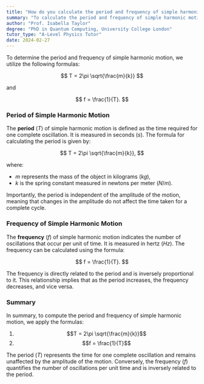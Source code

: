 ```yaml
---
title: "How do you calculate the period and frequency of simple harmonic motion?"
summary: "To calculate the period and frequency of simple harmonic motion, we use the formula T=2π√(m/k) and f=1/T."
author: "Prof. Isabella Taylor"
degree: "PhD in Quantum Computing, University College London"
tutor_type: "A-Level Physics Tutor"
date: 2024-02-27
---
```


To determine the period and frequency of simple harmonic motion, we utilize the following formulas:

$$
T = 2\pi \sqrt{\frac{m}{k}}
$$

and 

$$
f = \frac{1}{T}.
$$

### Period of Simple Harmonic Motion

The **period** ($T$) of simple harmonic motion is defined as the time required for one complete oscillation. It is measured in seconds ($s$). The formula for calculating the period is given by:

$$
T = 2\pi \sqrt{\frac{m}{k}},
$$

where:
- $m$ represents the mass of the object in kilograms ($kg$),
- $k$ is the spring constant measured in newtons per meter ($N/m$).

Importantly, the period is independent of the amplitude of the motion, meaning that changes in the amplitude do not affect the time taken for a complete cycle.

### Frequency of Simple Harmonic Motion

The **frequency** ($f$) of simple harmonic motion indicates the number of oscillations that occur per unit of time. It is measured in hertz ($Hz$). The frequency can be calculated using the formula:

$$
f = \frac{1}{T}.
$$

The frequency is directly related to the period and is inversely proportional to it. This relationship implies that as the period increases, the frequency decreases, and vice versa.

### Summary

In summary, to compute the period and frequency of simple harmonic motion, we apply the formulas:

1. $$T = 2\pi \sqrt{\frac{m}{k}}$$
2. $$f = \frac{1}{T}$$

The period ($T$) represents the time for one complete oscillation and remains unaffected by the amplitude of the motion. Conversely, the frequency ($f$) quantifies the number of oscillations per unit time and is inversely related to the period.
    